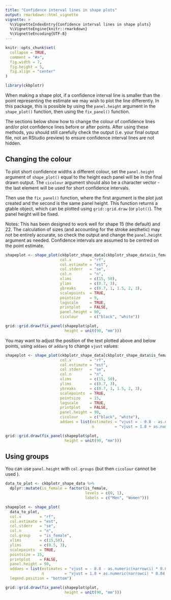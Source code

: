 ```yaml
---
title: "Confidence interval lines in shape plots"
output: rmarkdown::html_vignette
vignette: >
  %\VignetteIndexEntry{Confidence interval lines in shape plots}
  %\VignetteEngine{knitr::rmarkdown}
  %\VignetteEncoding{UTF-8}
---
```


```r
knitr::opts_chunk$set(
  collapse = TRUE,
  comment = "#>",
  fig.width = 7,
  fig.height = 5,
  fig.align = "center"
)
```

```r
library(ckbplotr)
```

When making a shape plot, if a confidence interval line is smaller than the point representing the estimate we may wish to plot the line differently. In this package, this is possible by using the `panel.height` argument in the `shape_plot()` function, then using the `fix_panel()` function.

The sections below show how to change the colour of confidence lines and/or plot confidence lines before or after points. After using these methods, you should still carefully check the output (i.e. your final output file, not an RStudio preview) to ensure confidence interval lines are not hidden.

## Changing the colour
To plot short confidence widths a different colour, set the `panel.height` argument of `shape_plot()` equal to the height each panel will be in the final drawn output. The `cicolour` argument should also be a character vector - the last element will be used for short confidence intervals.

Then use the `fix_panel()` function, where the first argument is the plot just created and the second is the same panel height. This function returns a gtable object, which can be plotted using `grid::grid.draw` (or `plot()`). The panel height will be fixed.

Notes: This has been designed to work well for shape 15 (the default) and 22. The calculation of sizes (and accounting for the stroke aesthetic) may not be entirely accurate, so check the output and change the `panel.height` argument as needed. Confidence intervals are assumed to be centred on the point estimate.

```r
shapeplot <- shape_plot(ckbplotr_shape_data[ckbplotr_shape_data$is_female == 0,],
                        col.x        = "rf",
                        col.estimate = "est",
                        col.stderr   = "se",
                        col.n        = "n",
                        xlims        = c(15, 50),
                        ylims        = c(0.7, 3),
                        ybreaks      = c(0.7, 1, 1.5, 2, 3),
                        scalepoints  = TRUE,
                        pointsize    = 9,
                        logscale     = TRUE,
                        printplot    = FALSE,
                        panel.height = 90,
                        cicolour     = c("black", "white"))

grid::grid.draw(fix_panel(shapeplot$plot,
                          height = unit(90, "mm")))
```

You may want to adjust the position of the text plotted above and below points, using `addaes` or `addarg` to change `vjust` values:

```r
shapeplot <- shape_plot(ckbplotr_shape_data[ckbplotr_shape_data$is_female == 0,],
                        col.x        = "rf",
                        col.estimate = "est",
                        col.stderr   = "se",
                        col.n        = "n",
                        xlims        = c(15, 50),
                        ylims        = c(0.7, 3),
                        ybreaks      = c(0.7, 1, 1.5, 2, 3),
                        scalepoints  = TRUE,
                        pointsize    = 15,
                        logscale     = TRUE,
                        printplot    = FALSE,
                        panel.height = 90,
                        cicolour     = c("black", "white"),
                        addaes = list(estimates = "vjust = - 0.8 - as.numeric(narrowci) * 0.04 / se",
                                      n         = "vjust = 1.8 + as.numeric(narrowci) * 0.04 / se"))

grid::grid.draw(fix_panel(shapeplot$plot,
                          height = unit(90, "mm")))
```


## Using groups

You can use `panel.height` with `col.groups` (but then `cicolour` cannot be used ).

```r
data_to_plot <- ckbplotr_shape_data %>%
  dplyr::mutate(is_female = factor(is_female,
                                   levels = c(0, 1), 
                                   labels = c("Men", "Women")))

shapeplot <- shape_plot(
  data_to_plot,
  col.x        = "rf",
  col.estimate = "est",
  col.stderr   = "se",
  col.n        = "n",
  col.group    = "is_female",
  xlims        = c(15,50),
  ylims        = c(0.5, 3),
  scalepoints  = TRUE,
  pointsize = 15,
  printplot    = FALSE,
  panel.height = 90,
  addaes = list(estimates = "vjust = - 0.8 - as.numeric(narrowci) * 0.04 / se",
                n         = "vjust = 1.8 + as.numeric(narrowci) * 0.04 / se"),
  legend.position = "bottom")

grid::grid.draw(fix_panel(shapeplot$plot,
                          height = unit(90, "mm")))
```
